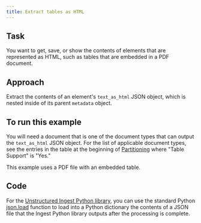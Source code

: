 ```yaml
---
title: Extract tables as HTML
---
```


## Task

You want to get, save, or show the contents of elements that are represented as HTML, such as tables that are embedded in a PDF document.

## Approach

Extract the contents of an element's `text_as_html` JSON object, which is nested inside of its parent `metadata` object.

## To run this example

You will need a document that is one of the document types that can output the `text_as_html` JSON object. For the list of applicable document types, see the entries in the table at the beginning of [Partitioning](/open-source/core-functionality/partitioning) where "Table Support" is "Yes."

This example uses a PDF file with an embedded table.


## Code

For the [Unstructured Ingest Python library](/ingestion/python-ingest), you can use the standard Python 
[json.load](https://docs.python.org/3/library/json.html#json.load) function to load into a Python dictionary the contents of a JSON 
file that the Ingest Python library outputs after the processing is complete.

<ExtractTextAsHTMLIngestPy />